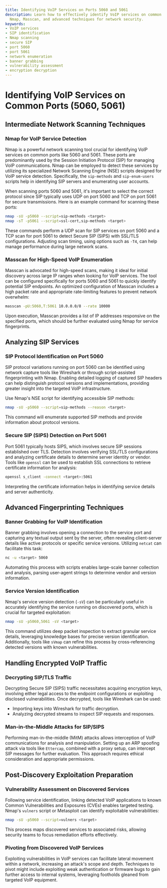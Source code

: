 ```yaml
---
title: Identifying VoIP Services on Ports 5060 and 5061
description: Learn how to effectively identify VoIP services on common ports using
  Nmap, Masscan, and advanced techniques for network security.
keywords:
- VoIP services
- SIP identification
- Nmap scanning
- secure SIP
- port 5060
- port 5061
- network enumeration
- banner grabbing
- vulnerability assessment
- encryption decryption
---
```


# Identifying VoIP Services on Common Ports (5060, 5061)

## Intermediate Network Scanning Techniques

### Nmap for VoIP Service Detection

Nmap is a powerful network scanning tool crucial for identifying VoIP services on common ports like 5060 and 5061. These ports are predominantly used by the Session Initiation Protocol (SIP) for managing VoIP communications. Nmap can be employed to detect these services by utilizing its specialized Network Scanning Engine (NSE) scripts designed for VoIP service detection. Specifically, the `sip-methods` and `sip-enum-users` scripts help in identifying SIP servers and enumerating user accounts.

When scanning ports 5060 and 5061, it's important to select the correct protocol since SIP typically uses UDP on port 5060 and TCP on port 5061 for secure transmissions. Here is an example command for scanning these ports:

```bash
nmap -sU -p5060 --script=sip-methods <target>
nmap -sT -p5061 --script=ssl-cert,sip-methods <target>
```

These commands perform a UDP scan for SIP services on port 5060 and a TCP scan for port 5061 to detect Secure SIP (SIPS) with SSL/TLS configurations. Adjusting scan timing, using options such as `-T4`, can help manage performance during large network scans.

### Masscan for High-Speed VoIP Enumeration

Masscan is advocated for high-speed scans, making it ideal for initial discovery across large IP ranges when looking for VoIP services. The tool can be configured specifically for ports 5060 and 5061 to quickly identify potential SIP endpoints. An optimized configuration of Masscan includes a high packet rate and appropriate rate-limiting features to prevent network overwhelm:

```bash
masscan -pU:5060,T:5061 10.0.0.0/8 --rate 10000
```

Upon execution, Masscan provides a list of IP addresses responsive on the specified ports, which should be further evaluated using Nmap for service fingerprints.

## Analyzing SIP Services

### SIP Protocol Identification on Port 5060

SIP protocol variations running on port 5060 can be identified using network capture tools like Wireshark or through script-assisted fingerprinting with Nmap. Enabling detailed logging of captured SIP headers can help distinguish protocol versions and implementations, providing greater insight into the targeted VoIP infrastructure.

Use Nmap's NSE script for identifying accessible SIP methods:

```bash
nmap -sU -p5060 --script=sip-methods --reason <target>
```

This command will enumerate supported SIP methods and provide information about protocol versions.

### Secure SIP (SIPS) Detection on Port 5061

Port 5061 typically hosts SIPS, which involves secure SIP sessions established over TLS. Detection involves verifying SSL/TLS configurations and analyzing certificate details to determine server identity or vendor. Tools like `openssl` can be used to establish SSL connections to retrieve certificate information for analysis:

```bash
openssl s_client -connect <target>:5061
```

Interpreting the certificate information helps in identifying service details and server authenticity.

## Advanced Fingerprinting Techniques

### Banner Grabbing for VoIP Identification

Banner grabbing involves opening a connection to the service port and capturing any textual output sent by the server, often revealing client-server details like active protocols or specific service versions. Utilizing `netcat` can facilitate this task:

```bash
nc -u <target> 5060
```

Automating this process with scripts enables large-scale banner collection and analysis, parsing user-agent strings to determine vendor and version information.

### Service Version Identification

Nmap's service version detection (`-sV`) can be particularly useful in accurately identifying the service running on discovered ports, which is crucial for targeted exploitation:

```bash
nmap -sU -p5060,5061 -sV <target>
```

This command utilizes deep packet inspection to extract granular service details, leveraging knowledge bases for precise version identification. Additionally, tools like `sVmap` can refine this process by cross-referencing detected versions with known vulnerabilities.

## Handling Encrypted VoIP Traffic

### Decrypting SIP/TLS Traffic

Decrypting Secure SIP (SIPS) traffic necessitates acquiring encryption keys, involving either legal access to the endpoint configurations or exploiting disclosed vulnerabilities. Once decrypted, tools like Wireshark can be used:

- Importing keys into Wireshark for traffic decryption.
- Analyzing decrypted streams to inspect SIP requests and responses.

### Man-in-the-Middle Attacks for SIP/SIPS

Performing man-in-the-middle (MitM) attacks allows interception of VoIP communications for analysis and manipulation. Setting up an ARP spoofing attack via tools like `Ettercap`, combined with a proxy setup, can intercept SIP messages for further evaluation. This approach requires ethical consideration and appropriate permissions.

## Post-Discovery Exploitation Preparation

### Vulnerability Assessment on Discovered Services

Following service identification, linking detected VoIP applications to known Common Vulnerabilities and Exposures (CVEs) enables targeted testing. Nmap's `vulners` script or Metasploit can identify exploitable vulnerabilities:

```bash
nmap -sU -p5060 --script=vulners <target>
```

This process maps discovered services to associated risks, allowing security teams to focus remediation efforts effectively.

### Pivoting from Discovered VoIP Services

Exploiting vulnerabilities in VoIP services can facilitate lateral movement within a network, increasing an attack's scope and depth. Techniques to pivot might include exploiting weak authentication or firmware bugs to gain further access to internal systems, leveraging footholds gleaned from targeted VoIP equipment.